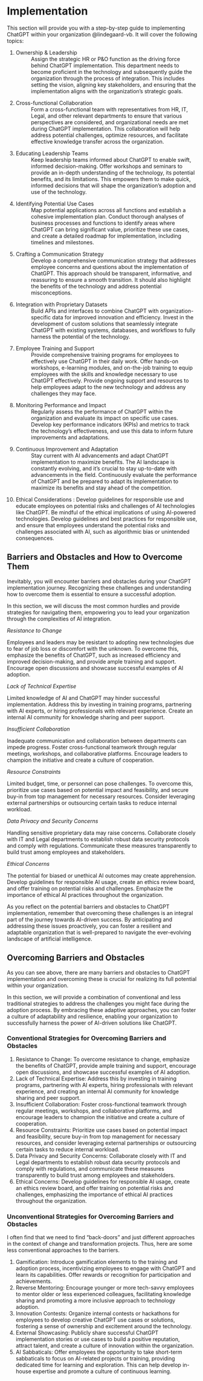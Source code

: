 # Implementation

This section will provide you with a step-by-step guide to implementing ChatGPT within your organization @lindegaard-vb. It will cover the following topics:

1. Ownership & Leadership
   : Assign the strategic HR or P&O function as the driving force behind ChatGPT implementation. This department needs to become proficient in the technology and subsequently guide the organization through the process of integration. This includes setting the vision, aligning key stakeholders, and ensuring that the implementation aligns with the organization's strategic goals.
2. Cross-functional Collaboration
   : Form a cross-functional team with representatives from HR, IT, Legal, and other relevant departments to ensure that various perspectives are considered, and organizational needs are met during ChatGPT implementation. This collaboration will help address potential challenges, optimize resources, and facilitate effective knowledge transfer across the organization.
3. Educating Leadership Teams
   : Keep leadership teams informed about ChatGPT to enable swift, informed decision-making. Offer workshops and seminars to provide an in-depth understanding of the technology, its potential benefits, and its limitations. This empowers them to make quick, informed decisions that will shape the organization's adoption and use of the technology.
4. Identifying Potential Use Cases
   : Map potential applications across all functions and establish a cohesive implementation plan. Conduct thorough analyses of business processes and functions to identify areas where ChatGPT can bring significant value, prioritize these use cases, and create a detailed roadmap for implementation, including timelines and milestones.
5. Crafting a Communication Strategy
   : Develop a comprehensive communication strategy that addresses employee concerns and questions about the implementation of ChatGPT. This approach should be transparent, informative, and reassuring to ensure a smooth transition. It should also highlight the benefits of the technology and address potential misconceptions.
6. Integration with Proprietary Datasets
   : Build APIs and interfaces to combine ChatGPT with organization-specific data for improved innovation and efficiency. Invest in the development of custom solutions that seamlessly integrate ChatGPT with existing systems, databases, and workflows to fully harness the potential of the technology.
7. Employee Training and Support
   : Provide comprehensive training programs for employees to effectively use ChatGPT in their daily work. Offer hands-on workshops, e-learning modules, and on-the-job training to equip employees with the skills and knowledge necessary to use ChatGPT effectively. Provide ongoing support and resources to help employees adapt to the new technology and address any challenges they may face.
8. Monitoring Performance and Impact
   : Regularly assess the performance of ChatGPT within the organization and evaluate its impact on specific use cases. Develop key performance indicators (KPIs) and metrics to track the technology's effectiveness, and use this data to inform future improvements and adaptations.
9. Continuous Improvement and Adaptation
   : Stay current with AI advancements and adapt ChatGPT implementation to maximize benefits. The AI landscape is constantly evolving, and it's crucial to stay up-to-date with advancements in the field. Continuously evaluate the performance of ChatGPT and be prepared to adapt its implementation to maximize its benefits and stay ahead of the competition.
10. Ethical Considerations
   : Develop guidelines for responsible use and educate employees on potential risks and challenges of AI technologies like ChatGPT. Be mindful of the ethical implications of using AI-powered technologies. Develop guidelines and best practices for responsible use, and ensure that employees understand the potential risks and challenges associated with AI, such as algorithmic bias or unintended consequences.

## Barriers and Obstacles and How to Overcome Them 

Inevitably, you will encounter barriers and obstacles during your ChatGPT implementation journey. Recognizing these challenges and understanding how to overcome them is essential to ensure a successful adoption. 

In this section, we will discuss the most common hurdles and provide strategies for navigating them, empowering you to lead your organization through the complexities of AI integration.

_Resistance to Change_

Employees and leaders may be resistant to adopting new technologies due to fear of job loss or discomfort with the unknown. To overcome this, emphasize the benefits of ChatGPT, such as increased efficiency and improved decision-making, and provide ample training and support. Encourage open discussions and showcase successful examples of AI adoption.

_Lack of Technical Expertise_

Limited knowledge of AI and ChatGPT may hinder successful implementation. Address this by investing in training programs, partnering with AI experts, or hiring professionals with relevant experience. Create an internal AI community for knowledge sharing and peer support.

_Insufficient Collaboration_

Inadequate communication and collaboration between departments can impede progress. Foster cross-functional teamwork through regular meetings, workshops, and collaborative platforms. Encourage leaders to champion the initiative and create a culture of cooperation.

_Resource Constraints_

Limited budget, time, or personnel can pose challenges. To overcome this, prioritize use cases based on potential impact and feasibility, and secure buy-in from top management for necessary resources. Consider leveraging external partnerships or outsourcing certain tasks to reduce internal workload.

_Data Privacy and Security Concerns_

Handling sensitive proprietary data may raise concerns. Collaborate closely with IT and Legal departments to establish robust data security protocols and comply with regulations. Communicate these measures transparently to build trust among employees and stakeholders.

_Ethical Concerns_

The potential for biased or unethical AI outcomes may create apprehension. Develop guidelines for responsible AI usage, create an ethics review board, and offer training on potential risks and challenges. Emphasize the importance of ethical AI practices throughout the organization.

As you reflect on the potential barriers and obstacles to ChatGPT implementation, remember that overcoming these challenges is an integral part of the journey towards AI-driven success. By anticipating and addressing these issues proactively, you can foster a resilient and adaptable organization that is well-prepared to navigate the ever-evolving landscape of artificial intelligence.

## Overcoming Barriers and Obstacles

As you can see above, there are many barriers and obstacles to ChatGPT implementation and overcoming these is crucial for realizing its full potential within your organization. 

In this section, we will provide a combination of conventional and less traditional strategies to address the challenges you might face during the adoption process. By embracing these adaptive approaches, you can foster a culture of adaptability and resilience, enabling your organization to successfully harness the power of AI-driven solutions like ChatGPT.

### Conventional Strategies for Overcoming Barriers and Obstacles

  

1.  Resistance to Change: To overcome resistance to change, emphasize the benefits of ChatGPT, provide ample training and support, encourage open discussions, and showcase successful examples of AI adoption.
2.  Lack of Technical Expertise: Address this by investing in training programs, partnering with AI experts, hiring professionals with relevant experience, and creating an internal AI community for knowledge sharing and peer support.
3.  Insufficient Collaboration: Foster cross-functional teamwork through regular meetings, workshops, and collaborative platforms, and encourage leaders to champion the initiative and create a culture of cooperation.
4.  Resource Constraints: Prioritize use cases based on potential impact and feasibility, secure buy-in from top management for necessary resources, and consider leveraging external partnerships or outsourcing certain tasks to reduce internal workload.
5.  Data Privacy and Security Concerns: Collaborate closely with IT and Legal departments to establish robust data security protocols and comply with regulations, and communicate these measures transparently to build trust among employees and stakeholders.
6.  Ethical Concerns: Develop guidelines for responsible AI usage, create an ethics review board, and offer training on potential risks and challenges, emphasizing the importance of ethical AI practices throughout the organization.

### Unconventional Strategies for Overcoming Barriers and Obstacles

I often find that we need to find “back-doors” and just different approaches in the context of change and transformation projects. Thus, here are some less conventional approaches to the barriers. 

  

1.  Gamification: Introduce gamification elements to the training and adoption process, incentivizing employees to engage with ChatGPT and learn its capabilities. Offer rewards or recognition for participation and achievements.
2.  Reverse Mentoring: Encourage younger or more tech-savvy employees to mentor older or less experienced colleagues, facilitating knowledge sharing and promoting a more inclusive approach to technology adoption.
3.  Innovation Contests: Organize internal contests or hackathons for employees to develop creative ChatGPT use cases or solutions, fostering a sense of ownership and excitement around the technology.
4.  External Showcasing: Publicly share successful ChatGPT implementation stories or use cases to build a positive reputation, attract talent, and create a culture of innovation within the organization.
5.  AI Sabbaticals: Offer employees the opportunity to take short-term sabbaticals to focus on AI-related projects or training, providing dedicated time for learning and exploration. This can help develop in-house expertise and promote a culture of continuous learning.
